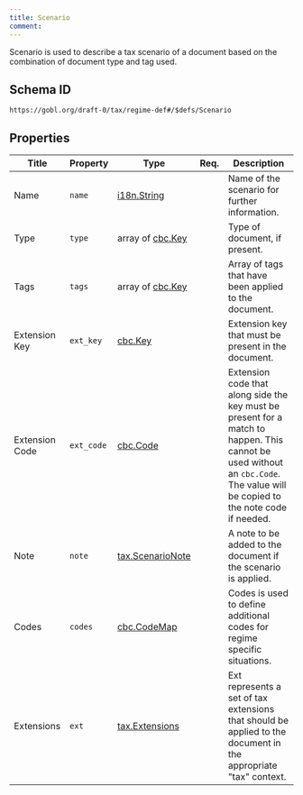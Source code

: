```yaml
---
title: Scenario
comment: 
---
```


Scenario is used to describe a tax scenario of a document based on the combination of document type and tag used.

## Schema ID

`https://gobl.org/draft-0/tax/regime-def#/$defs/Scenario`

## Properties

| Title          | Property   | Type                                           | Req. | Description                                                                                                                                                                   |
|----------------|------------|------------------------------------------------|------|-------------------------------------------------------------------------------------------------------------------------------------------------------------------------------|
| Name           | `name`     | [i18n.String](/draft-0/i18n/string)            |      | Name of the scenario for further information.                                                                                                                                 |
| Type           | `type`     | array of [cbc.Key](/draft-0/cbc/key)           |      | Type of document, if present.                                                                                                                                                 |
| Tags           | `tags`     | array of [cbc.Key](/draft-0/cbc/key)           |      | Array of tags that have been applied to the document.                                                                                                                         |
| Extension Key  | `ext_key`  | [cbc.Key](/draft-0/cbc/key)                    |      | Extension key that must be present in the document.                                                                                                                           |
| Extension Code | `ext_code` | [cbc.Code](/draft-0/cbc/code)                  |      | Extension code that along side the key must be present for a match to happen. This cannot be used without an `cbc.Code`. The value will be copied to the note code if needed. |
| Note           | `note`     | [tax.ScenarioNote](/draft-0/tax/scenario_note) |      | A note to be added to the document if the scenario is applied.                                                                                                                |
| Codes          | `codes`    | [cbc.CodeMap](/draft-0/cbc/code_map)           |      | Codes is used to define additional codes for regime specific situations.                                                                                                      |
| Extensions     | `ext`      | [tax.Extensions](/draft-0/tax/extensions)      |      | Ext represents a set of tax extensions that should be applied to the document in the appropriate "tax" context.                                                               |

